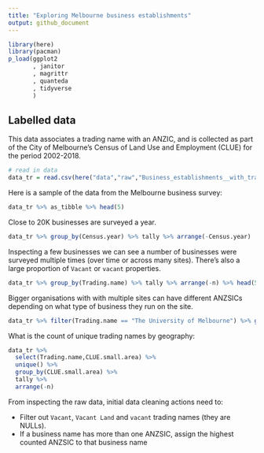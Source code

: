 ```yaml
---
title: "Exploring Melbourne business establishments"
output: github_document
---
```



```r
library(here)
library(pacman)
p_load(ggplot2
       , janitor
       , magrittr
       , quanteda
       , tidyverse
       )
```

## Labelled data

This data associates a trading name with an ANZIC, and is collected as part of the City of Melbourne's Census of Land Use and Employment (CLUE) for the period 2002-2018.

```r
# read in data
data_tr = read.csv(here("data","raw","Business_establishments__with_trading_name_and_industry_classification.csv"))
```

Here is a sample of the data from the Melbourne business survey:
```r
data_tr %>% as_tibble %>% head(5)
```

Close to 20K businesses are surveyed a year.
```r
data_tr %>% group_by(Census.year) %>% tally %>% arrange(-Census.year)
```

Inspecting a few businesses we can see a number of businesses were surveyed multiple times (over time or across many sites). There's also a large proportion of `Vacant` or `vacant` properties.
```r
data_tr %>% group_by(Trading.name) %>% tally %>% arrange(-n) %>% head(5)
```

Bigger organisations with with multiple sites can have different ANZSICs depending on what type of business they run on the site.
```r
data_tr %>% filter(Trading.name == "The University of Melbourne") %>% group_by(Industry..ANZSIC4..code, Industry..ANZSIC4..description) %>% tally %>% arrange(-n)
```

What is the count of unique trading names by geography:
```r
data_tr %>% 
  select(Trading.name,CLUE.small.area) %>% 
  unique() %>% 
  group_by(CLUE.small.area) %>% 
  tally %>% 
  arrange(-n)
```


From inspecting the raw data, initial data cleaning actions need to:

* Filter out `Vacant`, `Vacant Land` and `vacant` trading names (they are NULLs).
* If a business name has more than one ANZSIC, assign the highest counted ANZSIC to that business name




